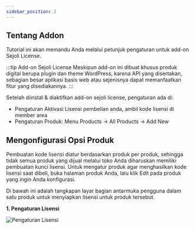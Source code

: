 ```yaml
---
sidebar_position: 2
---
```


## Tentang Addon

Tutorial ini akan memandu Anda melalui petunjuk pengaturan untuk add-on Sejoli License.

:::tip Add-on Sejoli License
Meskipun add-on ini dibuat khusus produk digital berupa plugin dan theme WordPress, karena API yang disertakan, sebagian besar aplikasi basis web atau sejenisnya dapat memanfaatkan fitur yang disediakannya.
:::

Setelah diinstal & diaktifkan add-on sejoli license, pengaturan ada di:
- Pengaturan Aktivasi Lisensi pembelian anda, ambil kode lisensi di member area
- Pengaturan Produk: Menu Products → All  Products → Add New

## Mengonfigurasi Opsi Produk

Pembuatan kode lisensi diatur berdasarkan produk per produk, sehingga tidak semua produk yang dijual melalui toko Anda diharuskan memiliki pembuatan kunci lisensi. Untuk mengatur produk agar menghasilkan kode lisensi saat dibeli, buka halaman produk Anda, lalu klik Edit pada produk yang ingin Anda konfigurasi.

Di bawah ini adalah tangkapan layar bagian antarmuka pengguna dalam satu produk untuk menyiapkan lisensi untuk produk tersebut.

**1. Pengaturan Lisensi**

![Pengaturan Lisensi](/img/Xnapper-2024-10-17-12.55.05.png)